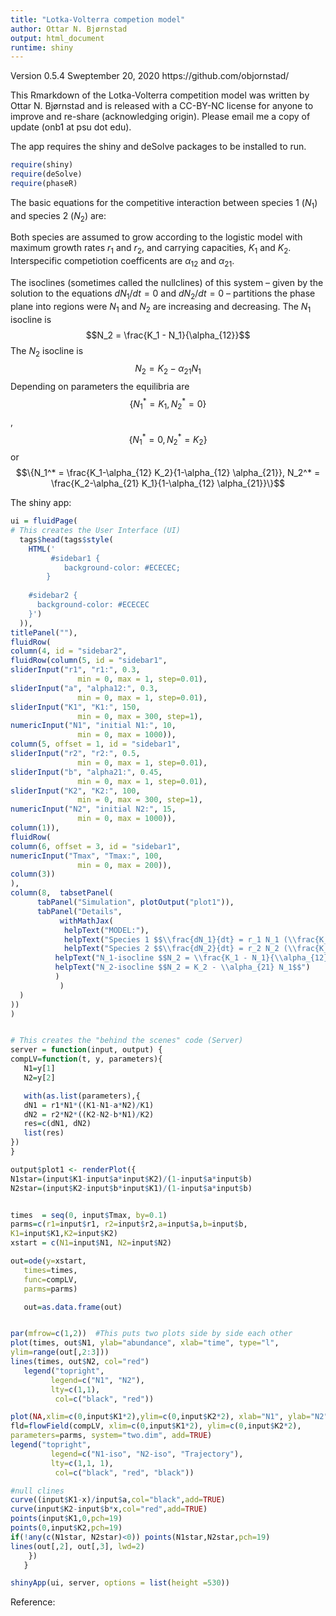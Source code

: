 ```yaml
---
title: "Lotka-Volterra competion model"
author: Ottar N. Bjørnstad
output: html_document
runtime: shiny
---
```


Version 0.5.4 Sweptember 20, 2020 
https://github.com/objornstad/

This Rmarkdown of the Lotka-Volterra competition model was written by Ottar N. Bjørnstad and is released with a CC-BY-NC license for anyone to improve and re-share (acknowledging origin). Please email me a copy of update (onb1 at psu dot edu).

The app requires the shiny and deSolve packages to be installed to run. 

```r
require(shiny)
require(deSolve)
require(phaseR)
```

The basic equations for the competitive interaction between species 1 ($N_1$)  and species 2 ($N_2$) are:
\begin{align}
    \frac{dN_1}{dt} =& r_1 N_1 (\frac{K_1-N_1-\alpha_{12}N_2}{K_1})\\
    \frac{dN_2}{dt} =& r_1 N_2 (\frac{K_2-N_2-\alpha_{21}N_1}{K_2})\\
\end{align}

Both species are assumed to grow according to the logistic model with maximum growth rates $r_1$ and $r_2$, and carrying capacities, $K_1$ and $K_2$. Interspecific competiotion coefficents are $\alpha_{12}$ and $\alpha_{21}$.

The isoclines (sometimes called the nullclines) of this system -- given by the solution to the 
equations $dN_1/dt=0$ and $dN_2/dt=0$ -- partitions the phase plane into regions 
were $N_1$ and $N_2$ are increasing and decreasing. The $N_1$ isocline is
$$N_2 = \frac{K_1 - N_1}{\alpha_{12}}$$
The $N_2$ isocline is
$$N_2 = K_2 - \alpha_{21} N_1$$
Depending on parameters the equilibria are $$\{N_1^*=K_1,N_2^*=0\}$$, $$\{N_1^*=0, N_2^*=K_2\}$$ or 
$$\{N_1^* = \frac{K_1-\alpha_{12} K_2}{1-\alpha_{12} \alpha_{21}},
           N_2^* = \frac{K_2-\alpha_{21} K_1}{1-\alpha_{12} \alpha_{21}}\}$$

The  shiny app:

```r
ui = fluidPage(
# This creates the User Interface (UI)
  tags$head(tags$style(
    HTML('
         #sidebar1 {
            background-color: #ECECEC;
        }
    
    #sidebar2 {
      background-color: #ECECEC
    }')
  )),
titlePanel(""),
fluidRow(
column(4, id = "sidebar2",
fluidRow(column(5, id = "sidebar1",
sliderInput("r1", "r1:", 0.3,
               min = 0, max = 1, step=0.01),
sliderInput("a", "alpha12:", 0.3,
               min = 0, max = 1, step=0.01),
sliderInput("K1", "K1:", 150,
               min = 0, max = 300, step=1),
numericInput("N1", "initial N1:", 10,
               min = 0, max = 1000)),
column(5, offset = 1, id = "sidebar1",
sliderInput("r2", "r2:", 0.5,
               min = 0, max = 1, step=0.01),
sliderInput("b", "alpha21:", 0.45,
               min = 0, max = 1, step=0.01),
sliderInput("K2", "K2:", 100,
               min = 0, max = 300, step=1),
numericInput("N2", "initial N2:", 15,
               min = 0, max = 1000)),
column(1)),
fluidRow(
column(6, offset = 3, id = "sidebar1",
numericInput("Tmax", "Tmax:", 100,
               min = 0, max = 200)),
column(3))
),
column(8,  tabsetPanel(
      tabPanel("Simulation", plotOutput("plot1")), 
      tabPanel("Details", 
           withMathJax(
            helpText("MODEL:"),
            helpText("Species 1 $$\\frac{dN_1}{dt} = r_1 N_1 (\\frac{K_1-N_1-\\alpha_{12} N_2}{K_1})$$"),
            helpText("Species 2 $$\\frac{dN_2}{dt} = r_2 N_2 (\\frac{K_2-N_2-\\alpha_{21} N_1}{K_2})$$"),
          helpText("N_1-isocline $$N_2 = \\frac{K_1 - N_1}{\\alpha_{12}}$$"),
          helpText("N_2-isocline $$N_2 = K_2 - \\alpha_{21} N_1$$")
          )
           )
  )
))
)


# This creates the "behind the scenes" code (Server)
server = function(input, output) {
compLV=function(t, y, parameters){
   N1=y[1]
   N2=y[2]

   with(as.list(parameters),{
   dN1 = r1*N1*((K1-N1-a*N2)/K1)
   dN2 = r2*N2*((K2-N2-b*N1)/K2)
   res=c(dN1, dN2)
   list(res)
})
}

output$plot1 <- renderPlot({
N1star=(input$K1-input$a*input$K2)/(1-input$a*input$b)
N2star=(input$K2-input$b*input$K1)/(1-input$a*input$b)


times  = seq(0, input$Tmax, by=0.1)
parms=c(r1=input$r1, r2=input$r2,a=input$a,b=input$b,
K1=input$K1,K2=input$K2)
xstart = c(N1=input$N1, N2=input$N2)

out=ode(y=xstart,
   times=times,
   func=compLV,
   parms=parms)

   out=as.data.frame(out)


par(mfrow=c(1,2))  #This puts two plots side by side each other
plot(times, out$N1, ylab="abundance", xlab="time", type="l",
ylim=range(out[,2:3]))
lines(times, out$N2, col="red")
   legend("topright",
         legend=c("N1", "N2"),
         lty=c(1,1),
          col=c("black", "red"))

plot(NA,xlim=c(0,input$K1*2),ylim=c(0,input$K2*2), xlab="N1", ylab="N2")
fld=flowField(compLV, xlim=c(0,input$K1*2), ylim=c(0,input$K2*2), 
parameters=parms, system="two.dim", add=TRUE)
legend("topright",
         legend=c("N1-iso", "N2-iso", "Trajectory"),
         lty=c(1,1, 1),
          col=c("black", "red", "black"))

#null clines
curve((input$K1-x)/input$a,col="black",add=TRUE)
curve(input$K2-input$b*x,col="red",add=TRUE)
points(input$K1,0,pch=19)
points(0,input$K2,pch=19)
if(!any(c(N1star, N2star)<0)) points(N1star,N2star,pch=19)
lines(out[,2], out[,3], lwd=2)
    })
   }

shinyApp(ui, server, options = list(height =530))
```

Reference: